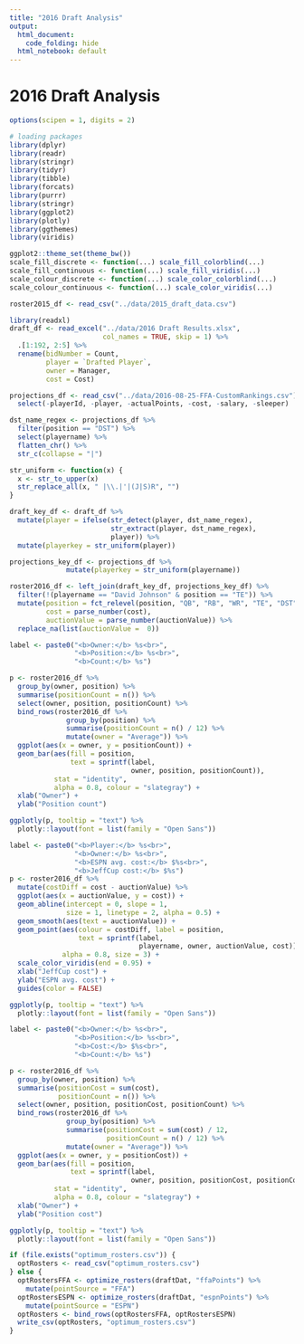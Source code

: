 ```yaml
---
title: "2016 Draft Analysis"
output:
  html_document: 
    code_folding: hide
  html_notebook: default
---
```


# 2016 Draft Analysis

```r
options(scipen = 1, digits = 2)

# loading packages
library(dplyr)
library(readr)
library(stringr)
library(tidyr)
library(tibble)
library(forcats)
library(purrr)
library(stringr)
library(ggplot2)
library(plotly)
library(ggthemes)
library(viridis)
```

```r
ggplot2::theme_set(theme_bw())
scale_fill_discrete <- function(...) scale_fill_colorblind(...)
scale_fill_continuous <- function(...) scale_fill_viridis(...)
scale_colour_discrete <- function(...) scale_color_colorblind(...)
scale_colour_continuous <- function(...) scale_color_viridis(...)
```


```r
roster2015_df <- read_csv("../data/2015_draft_data.csv")
```

```r
library(readxl)
draft_df <- read_excel("../data/2016 Draft Results.xlsx", 
                       col_names = TRUE, skip = 1) %>% 
  .[1:192, 2:5] %>% 
  rename(bidNumber = Count,
         player = `Drafted Player`,
         owner = Manager,
         cost = Cost)
```

```r
projections_df <- read_csv("../data/2016-08-25-FFA-CustomRankings.csv") %>% 
  select(-playerId, -player, -actualPoints, -cost, -salary, -sleeper)
```

```r
dst_name_regex <- projections_df %>% 
  filter(position == "DST") %>% 
  select(playername) %>% 
  flatten_chr() %>% 
  str_c(collapse = "|")

str_uniform <- function(x) {
  x <- str_to_upper(x)
  str_replace_all(x, " |\\.|'|(J|S)R", "")
}

draft_key_df <- draft_df %>% 
  mutate(player = ifelse(str_detect(player, dst_name_regex),
                         str_extract(player, dst_name_regex),
                         player)) %>% 
  mutate(playerkey = str_uniform(player))

projections_key_df <- projections_df %>% 
              mutate(playerkey = str_uniform(playername))

roster2016_df <- left_join(draft_key_df, projections_key_df) %>% 
  filter(!(playername == "David Johnson" & position == "TE")) %>% 
  mutate(position = fct_relevel(position, "QB", "RB", "WR", "TE", "DST", "K"),
         cost = parse_number(cost),
         auctionValue = parse_number(auctionValue)) %>% 
  replace_na(list(auctionValue =  0))
```

```r
label <- paste0("<b>Owner:</b> %s<br>",
                "<b>Position:</b> %s<br>",
                "<b>Count:</b> %s")

p <- roster2016_df %>% 
  group_by(owner, position) %>% 
  summarise(positionCount = n()) %>% 
  select(owner, position, positionCount) %>% 
  bind_rows(roster2016_df %>% 
              group_by(position) %>% 
              summarise(positionCount = n() / 12) %>% 
              mutate(owner = "Average")) %>% 
  ggplot(aes(x = owner, y = positionCount)) +
  geom_bar(aes(fill = position, 
               text = sprintf(label, 
                              owner, position, positionCount)), 
           stat = "identity", 
           alpha = 0.8, colour = "slategray") +
  xlab("Owner") +
  ylab("Position count")

ggplotly(p, tooltip = "text") %>%
  plotly::layout(font = list(family = "Open Sans"))
```

```r
label <- paste0("<b>Player:</b> %s<br>",
                "<b>Owner:</b> %s<br>",
                "<b>ESPN avg. cost:</b> $%s<br>",
                "<b>JeffCup cost:</b> $%s")
p <- roster2016_df %>% 
  mutate(costDiff = cost - auctionValue) %>% 
  ggplot(aes(x = auctionValue, y = cost)) +
  geom_abline(intercept = 0, slope = 1,
              size = 1, linetype = 2, alpha = 0.5) +
  geom_smooth(aes(text = auctionValue)) +
  geom_point(aes(colour = costDiff, label = position,
                 text = sprintf(label, 
                                playername, owner, auctionValue, cost)),
             alpha = 0.8, size = 3) +
  scale_color_viridis(end = 0.95) +
  xlab("JeffCup cost") +
  ylab("ESPN avg. cost") +
  guides(color = FALSE)

ggplotly(p, tooltip = "text") %>%
  plotly::layout(font = list(family = "Open Sans"))

```


```r
label <- paste0("<b>Owner:</b> %s<br>",
                "<b>Position:</b> %s<br>",
                "<b>Cost:</b> $%s<br>",
                "<b>Count:</b> %s")

p <- roster2016_df %>% 
  group_by(owner, position) %>% 
  summarise(positionCost = sum(cost),
            positionCount = n()) %>% 
  select(owner, position, positionCost, positionCount) %>% 
  bind_rows(roster2016_df %>% 
              group_by(position) %>% 
              summarise(positionCost = sum(cost) / 12,
                        positionCount = n() / 12) %>% 
              mutate(owner = "Average")) %>% 
  ggplot(aes(x = owner, y = positionCost)) +
  geom_bar(aes(fill = position, 
               text = sprintf(label, 
                              owner, position, positionCost, positionCount)), 
           stat = "identity",
           alpha = 0.8, colour = "slategray") +
  xlab("Owner") +
  ylab("Position cost")

ggplotly(p, tooltip = "text") %>%
  plotly::layout(font = list(family = "Open Sans"))
```



```r
if (file.exists("optimum_rosters.csv")) {
  optRosters <- read_csv("optimum_rosters.csv")
} else {
  optRostersFFA <- optimize_rosters(draftDat, "ffaPoints") %>% 
    mutate(pointSource = "FFA")
  optRostersESPN <- optimize_rosters(draftDat, "espnPoints") %>% 
    mutate(pointSource = "ESPN")
  optRosters <- bind_rows(optRostersFFA, optRostersESPN)
  write_csv(optRosters, "optimum_rosters.csv")
}
```


